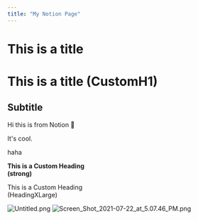 ```yaml
---
title: "My Notion Page"
---
```

# This is a title
# This is a title (CustomH1)

## Subtitle

Hi this is from Notion 👋


It's cool.

haha

<strong>This is a Custom Heading<br/>(strong)</strong>

<HeadingXLarge>This is a Custom Heading<br/>(HeadingXLarge)</HeadingXLarge>


![Untitled.png](./Untitled.png)
![Screen_Shot_2021-07-22_at_5.07.46_PM.png](./Screen_Shot_2021-07-22_at_5.07.46_PM.png)

